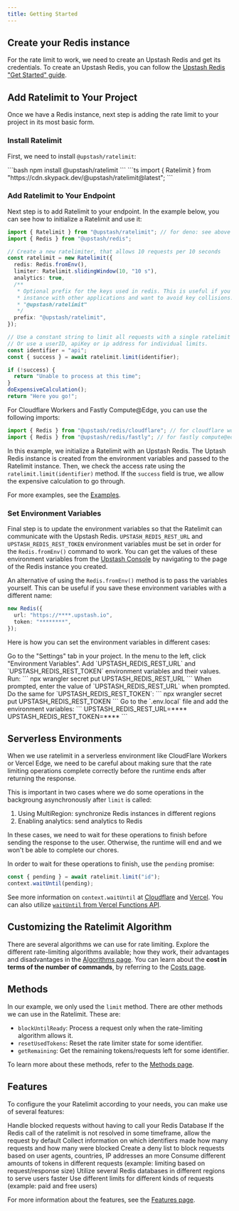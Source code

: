 ```yaml
---
title: Getting Started
---
```


## Create your Redis instance

For the rate limit to work, we need to create an Upstash Redis and get its credentials. To create an Upstash Redis, you can follow the [Upstash Redis "Get Started" guide](https://upstash.com/docs/redis/overall/getstarted).

## Add Ratelimit to Your Project

Once we have a Redis instance, next step is adding the rate limit to your project in its most basic form.

### Install Ratelimit

First, we need to install `@upstash/ratelimit`:

<Tabs>
  <Tab title="npm">
    ```bash
    npm install @upstash/ratelimit
    ```
  </Tab>
  <Tab title="deno">
    ```ts
    import { Ratelimit } from "https://cdn.skypack.dev/@upstash/ratelimit@latest";
    ```
  </Tab>
</Tabs>

### Add Ratelimit to Your Endpoint

Next step is to add Ratelimit to your endpoint. In the example below, you can see how to initialize a Ratelimit and use it:

```ts
import { Ratelimit } from "@upstash/ratelimit"; // for deno: see above
import { Redis } from "@upstash/redis";

// Create a new ratelimiter, that allows 10 requests per 10 seconds
const ratelimit = new Ratelimit({
  redis: Redis.fromEnv(),
  limiter: Ratelimit.slidingWindow(10, "10 s"),
  analytics: true,
  /**
   * Optional prefix for the keys used in redis. This is useful if you want to share a redis
   * instance with other applications and want to avoid key collisions. The default prefix is
   * "@upstash/ratelimit"
   */
  prefix: "@upstash/ratelimit",
});

// Use a constant string to limit all requests with a single ratelimit
// Or use a userID, apiKey or ip address for individual limits.
const identifier = "api";
const { success } = await ratelimit.limit(identifier);

if (!success) {
  return "Unable to process at this time";
}
doExpensiveCalculation();
return "Here you go!";
```

For Cloudflare Workers and Fastly Compute@Edge, you can use the following imports:

```ts
import { Redis } from "@upstash/redis/cloudflare"; // for cloudflare workers and pages
import { Redis } from "@upstash/redis/fastly"; // for fastly compute@edge
```

In this example, we initialize a Ratelimit with an Upstash Redis. The Uptash Redis instance is created from the environment variables and passed to the Ratelimit instance. Then, we check the access rate using the `ratelimit.limit(identifier)` method. If the `success` field is true, we allow the expensive calculation to go through.

For more examples, see the [Examples](https://upstash.com/docs/redis/sdks/ratelimit-ts/overview#examples).

### Set Environment Variables

Final step is to update the environment variables so that the Ratelimit can communicate with the Upstash Redis. `UPSTASH_REDIS_REST_URL` and `UPSTASH_REDIS_REST_TOKEN` environment variables must be set in order for the `Redis.fromEnv()` command to work. You can get the values of these environment variables from the [Upstash Console](https://console.upstash.com/redis) by navigating to the page of the Redis instance you created.

An alternative of using the `Redis.fromEnv()` method is to pass the variables yourself. This can be useful if you save these environment variables with a different name:

```ts
new Redis({
  url: "https://****.upstash.io",
  token: "********",
});
```

Here is how you can set the environment variables in different cases:

<Tabs>
  <Tab title="Vercel">
    Go to the "Settings" tab in your project. In the menu to the left, click "Environment Variables". Add `UPSTASH_REDIS_REST_URL` and `UPSTASH_REDIS_REST_TOKEN` environment variables and their values.
  </Tab>
  <Tab title="Cloudflare Worker (Wrangler)">
    Run:
    ```
    npx wrangler secret put UPSTASH_REDIS_REST_URL
    ```
    When prompted, enter the value of `UPSTASH_REDIS_REST_URL` when prompted. Do the same for `UPSTASH_REDIS_REST_TOKEN`:
    ```
    npx wrangler secret put UPSTASH_REDIS_REST_TOKEN
    ```
  </Tab>
  <Tab title="Local Nextjs Project">
    Go to the `.env.local` file and add the environment variables:
    ```
    UPSTASH_REDIS_REST_URL=****
    UPSTASH_REDIS_REST_TOKEN=****
    ```
  </Tab>
</Tabs>

## Serverless Environments

When we use ratelimit in a serverless environment like CloudFlare Workers or Vercel Edge,
we need to be careful about making sure that the rate limiting operations complete correctly
before the runtime ends after returning the response.

This is important in two cases where we do some operations in the backgroung asynchronously after `limit` is called:

1. Using MultiRegion: synchronize Redis instances in different regions
2. Enabling analytics: send analytics to Redis

In these cases, we need to wait for these operations to finish before sending the response to the user. Otherwise, the runtime will end and we won't be able to complete our chores.

In order to wait for these operations to finish, use the `pending` promise:

```ts
const { pending } = await ratelimit.limit("id");
context.waitUntil(pending);
```

See more information on `context.waitUntil` at
[Cloudflare](https://developers.cloudflare.com/workers/runtime-apis/context/#waituntil)
and [Vercel](https://vercel.com/docs/functions/edge-middleware/middleware-api#waituntil).
You can also utilize [`waitUntil` from Vercel Functions API](https://vercel.com/docs/functions/functions-api-reference#waituntil).

## Customizing the Ratelimit Algorithm

There are several algorithms we can use for rate limiting. Explore the different rate-limiting algorithms available; how they work, their advantages and disadvantages in the [Algorithms page](https://upstash.com/docs/redis/sdks/ratelimit-ts/algorithms). You can learn about the **cost in terms of the number of commands**, by referring to the [Costs page](https://upstash.com/docs/redis/sdks/ratelimit-ts/costs).

## Methods

In our example, we only used the `limit` method. There are other methods we can use in the Ratelimit. These are:

- `blockUntilReady`: Process a request only when the rate-limiting algorithm allows it.
- `resetUsedTokens`: Reset the rate limiter state for some identifier.
- `getRemaining`: Get the remaining tokens/requests left for some identifier.

To learn more about these methods, refer to the [Methods page](https://upstash.com/docs/redis/sdks/ratelimit-ts/methods).

## Features

To configure the your Ratelimit according to your needs, you can make use of several features:

<CardGroup cols={2}>
  <Card
    title="Caching"
    icon="shield-halved"
    href="https://upstash.com/docs/redis/sdks/ratelimit-ts/features#caching"
  >
    Handle blocked requests without having to call your Redis Database
  </Card>
  <Card
    title="Timeout"
    icon="stopwatch"
    href="https://upstash.com/docs/redis/sdks/ratelimit-ts/features#timeout"
  >
    If the Redis call of the ratelimit is not resolved in some timeframe, allow
    the request by default
  </Card>
  <Card
    title="Analytics & Dashboard"
    icon="magnifying-glass-chart"
    href="https://upstash.com/docs/redis/sdks/ratelimit-ts/features#analytics-and-dashboard"
  >
    Collect information on which identifiers made how many requests and how many
    were blocked
  </Card>
  <Card
    title="Traffic Protection"
    icon="lock"
    href="https://upstash.com/docs/redis/sdks/ratelimit-ts/traffic-protection"
  >
    Create a deny list to block requests based on user agents, countries, IP
    addresses an more
  </Card>
  <Card
    title="Custom Rates"
    icon="chart-simple"
    href="https://upstash.com/docs/redis/sdks/ratelimit-ts/features#custom-rates"
  >
    Consume different amounts of tokens in different requests (example: limiting
    based on request/response size)
  </Card>
  <Card
    title="Multi Region"
    icon="globe"
    href="https://upstash.com/docs/redis/sdks/ratelimit-ts/features#multi-region"
  >
    Utilize several Redis databases in different regions to serve users faster
  </Card>
  <Card
    title="Multiple Limits"
    icon="gears"
    href="https://upstash.com/docs/redis/sdks/ratelimit-ts/features#using-multiple-limits"
  >
    Use different limits for different kinds of requests (example: paid and free
    users)
  </Card>
</CardGroup>

For more information about the features, see the [Features page](https://upstash.com/docs/redis/sdks/ratelimit-ts/features).
